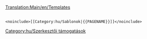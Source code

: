 [[Translation:Main/en/Templates]]
<br/>
<br/>
{{en/Bilingual box| Hu
| Ez a lap egy lista a '''szabványos sablonokról''' az OpenTTD Wikin.

* Teljes lista az összes sablonnal: [[Main/en/Special:Allpages/Template]]
* Ne felejtsd el besorolni a sablonokat alkategóriákba céljuk, típusuk és hatályuk alpján. Ezen kívül nézd meg a [[Main/en/Special:Uncategorizedtemplates|kategorizálatlan sablonokat]] is.
* Általános sablonokhoz add hozzá a következő kódot sortörés nélkül:
| ''This page provides an index for a wide range of '''standard templates''' in use in OpenTTD Wiki.''

* ''For a complete list of all templates, see [[Main/en/Special:Allpages/Template]].''
* ''Don't forget to subcategorize the templates according to their purpose, type, or scope. Also check [[Main/en/Special:Uncategorizedtemplates|Uncategorized templates]].''
* ''For general templates please add the following code, without a linebreak:''}}
<pre>
<noinclude>[[Category:hu/Sablonok|{{PAGENAME}}]]</noinclude>
</pre>

[[Category:hu/Szerkesztői támogatások]]